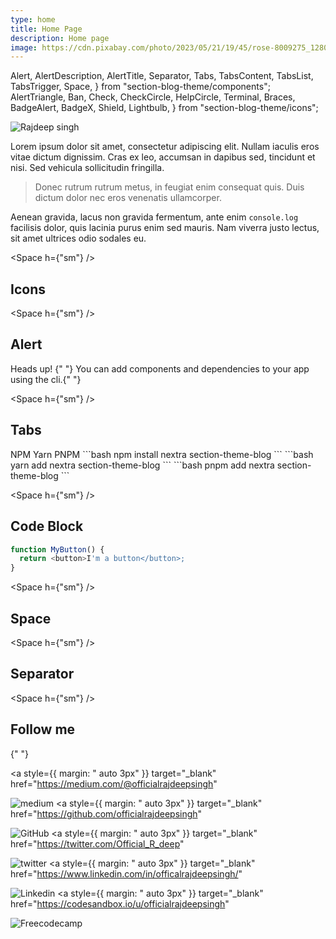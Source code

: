 ```yaml
---
type: home
title: Home Page
description: Home page
image: https://cdn.pixabay.com/photo/2023/05/21/19/45/rose-8009275_1280.jpg
---
```


  Alert,
  AlertDescription,
  AlertTitle,
  Separator,
  Tabs,
  TabsContent,
  TabsList,
  TabsTrigger,
  Space,
} from "section-blog-theme/components";
  AlertTriangle,
  Ban,
  Check,
  CheckCircle,
  HelpCircle,
  Terminal,
  Braces,
  BadgeAlert,
  BadgeX,
  Shield,
  Lightbulb,
} from "section-blog-theme/icons";

![Rajdeep singh](https://capsule-render.vercel.app/api?type=soft&color=auto&height=400&section=header&text=Build%20and%20Deploy&fontSize=90&animation=fadeIn)

Lorem ipsum dolor sit amet, consectetur adipiscing elit. Nullam iaculis eros vitae dictum dignissim. Cras ex leo, accumsan in dapibus sed, tincidunt et nisi. Sed vehicula sollicitudin fringilla.

> Donec rutrum rutrum metus, in feugiat enim consequat quis. Duis dictum dolor nec eros venenatis ullamcorper.

Aenean gravida, lacus non gravida fermentum, ante enim `console.log` facilisis dolor, quis lacinia purus enim sed mauris. Nam viverra justo lectus, sit amet ultrices odio sodales eu.

<Space h={"sm"} />


## Icons


<div className="flex flex-row justify-between">
  <AlertTriangle />
  <Ban />
  <Check />
  <CheckCircle />
  <HelpCircle />
  <Lightbulb />
  <Terminal />
  <BadgeAlert />
  <BadgeX />
  <Shield />
  <Braces />
</div>

<Space h={"sm"} />

## Alert

<Alert>
  <AlertTriangle className="h-4 w-4" />
  <AlertTitle>Heads up!</AlertTitle>
  <AlertDescription>
    {" "}
    You can add components and dependencies to your app using the cli.{" "}
  </AlertDescription>
</Alert>

<Space h={"sm"} />


## Tabs

<Tabs defaultValue="npm" className="w-full md:w-[624px]">

  <TabsList>
    <TabsTrigger className="mx-1" value="npm">NPM</TabsTrigger>
    <TabsTrigger className="mx-1" value="yarn">Yarn</TabsTrigger>
    <TabsTrigger className="mx-1" value="pnpm">PNPM</TabsTrigger>
  </TabsList>
  <TabsContent value="npm">
  ```bash
  npm install nextra section-theme-blog
  ```
  </TabsContent>
  <TabsContent value="yarn">
    ```bash
  yarn add nextra section-theme-blog
  ```
  </TabsContent>
  <TabsContent value="pnpm">
    ```bash
  pnpm add nextra section-theme-blog
  ```
  </TabsContent>

</Tabs>

<Space h={"sm"} />

## Code Block

```js filename="example.js"
function MyButton() {
  return <button>I'm a button</button>;
}
```

<Space h={"sm"} />

## Space

<Space h={"sm"} />

## Separator

<Separator />

<Space h={"sm"} />

## Follow me

<div className="flex justify-between" id="badges">

{" "}

<a
  style={{ margin: " auto 3px" }}
  target="_blank"
  href="https://medium.com/@officialrajdeepsingh"
>
  <img
    title="Medium"
    alt="medium"
    src="https://img.shields.io/badge/Medium-12100E?style=for-the-badge&logo=medium&logoColor=white"
    alt="LinkedIn Badge"
  />
</a>
<a
  style={{ margin: " auto 3px" }}
  target="_blank"
  href="https://github.com/officialrajdeepsingh"
>
  <img
    title="GitHub"
    alt="GitHub"
    src="https://img.shields.io/badge/github-%23121011.svg?style=for-the-badge&logo=github&logoColor=white"
  />
</a>
<a
  style={{ margin: " auto 3px" }}
  target="_blank"
  href="https://twitter.com/Official_R_deep"
>
  <img
    title="Twitter"
    alt="twitter"
    src="https://img.shields.io/badge/Twitter-%231DA1F2.svg?style=for-the-badge&logo=Twitter&logoColor=white"
  />
</a>
<a
  style={{ margin: " auto 3px" }}
  target="_blank"
  href="https://www.linkedin.com/in/officalrajdeepsingh/"
>
  <img
    title="Linkedin"
    alt="Linkedin"
    src="https://img.shields.io/badge/linkedin-%230077B5.svg?style=for-the-badge&logo=linkedin&logoColor=white"
  />
</a>
<a
  style={{ margin: " auto 3px" }}
  target="_blank"
  href="https://codesandbox.io/u/officialrajdeepsingh"
>
  <img
    title="Freecodecamp"
    alt="Freecodecamp"
    src="https://img.shields.io/badge/Freecodecamp-%23123.svg?&style=for-the-badge&logo=freecodecamp&logoColor=green"
  />
</a>

</div>
